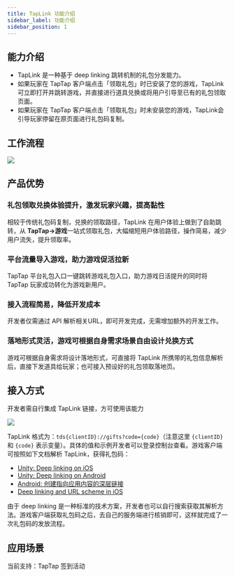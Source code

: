 ```yaml
---
title: TapLink 功能介绍
sidebar_label: 功能介绍
sidebar_position: 1
---
```


## 能力介绍

- TapLink 是一种基于 deep linking 跳转机制的礼包分发能力。
- 如果玩家在 TapTap 客户端点击「领取礼包」时已安装了您的游戏，TapLink可立即打开并跳转游戏，并直接进行道具兑换或将用户引导至已有的礼包领取页面。
- 如果玩家在 TapTap 客户端点击「领取礼包」时未安装您的游戏，TapLink会引导玩家停留在原页面进行礼包码复制。

## 工作流程

![](https://capacity-files.lcfile.com/8HTgi9a15nTfqPvIiFARb4v1rMFSeI9f/0048bea7-49ae-45a4-aecc-9f1a334105ee.png)

## 产品优势

### 礼包领取兑换体验提升，激发玩家兴趣，提高黏性

相较于传统礼包码复制，兑换的领取路径，TapLink 在用户体验上做到了自助跳转，从 **TapTap→游戏**一站式领取礼包，大幅缩短用户体验路径，操作简易，减少用户流失，提升领取率。

### 平台流量导入游戏，助力游戏促活拉新

TapTap 平台礼包入口一键跳转游戏礼包入口，助力游戏日活提升的同时将 TapTap 玩家成功转化为游戏新用户。

### 接入流程简易，降低开发成本

开发者仅需通过 API 解析相关URL，即可开发完成，无需增加额外的开发工作。

### 落地形式灵活，游戏可根据自身需求场景自由设计兑换方式

游戏可根据自身需求将设计落地形式，可直接将 TapLink 所携带的礼包信息解析后，直接下发道具给玩家；也可接入预设好的礼包领取落地页。

## 接入方式

开发者需自行集成 TapLink 链接，方可使用该能力

![](https://capacity-files.lcfile.com/7l0NCUNYzDmHYqynREFCsJCEW5FwchRs/9155898b-5369-4298-a898-dd4a49c79221.png)

TapLink 格式为：`tds{clientID}://gifts?code={code}`（注意这里 `{clientID}` 和 `{code}` 表示变量）。具体的值和示例开发者可以登录控制台查看。游戏客户端可按照如下文档解析 TapLink，获得礼包码：
- [Unity: Deep linking on iOS](https://docs.unity3d.com/Manual/deep-linking-ios.html)
- [Unity: Deep linking on Android](https://docs.unity3d.com/Manual/deep-linking-android.html)
- [Android: 创建指向应用内容的深层链接](https://developer.android.com/training/app-links/deep-linking)
- [Deep linking and URL scheme in iOS](https://benoitpasquier.com/deep-linking-url-scheme-ios/)

由于 deep linking 是一种标准的技术方案，开发者也可以自行搜索获取其解析方法。游戏客户端获取礼包码之后，去自己的服务端进行核销即可，这样就完成了一次礼包码的发放流程。

## 应用场景

当前支持：TapTap 签到活动
